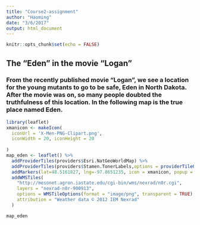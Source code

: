 ```yaml
---
title: "Course2-assignment"
author: "Haoming"
date: "3/6/2017"
output: html_document
---
```


```r
knitr::opts_chunk$set(echo = FALSE)
```

## The "Eden" in the movie "Logan"
### From the recently published movie "Logan", we see a location for the young mutants to go to be safe, Eden in North Dakota. After the movie was on, so many people doubted the truthfulness of this location. In the following map is the true place named Eden.

```r
library(leaflet)
xmanicon <- makeIcon(
  iconUrl = 'X-Men-PNG-Clipart.png',
  iconWidth = 20, iconHeight = 20
  
)
map_eden <- leaflet() %>%
  addProviderTiles(providers$Esri.NatGeoWorldMap) %>%
  addProviderTiles(providers$Stamen.TonerLabels,options = providerTileOptions(opacity = 0.45)) %>%
  addMarkers(lat=48.5161827, lng=-97.8651235, icon = xmanicon, popup = "<a href='http://www.thewrap.com/logan-eden-xmen-marvel-comics/'>Eden</a>") %>%
  addWMSTiles(
    "http://mesonet.agron.iastate.edu/cgi-bin/wms/nexrad/n0r.cgi",
    layers = "nexrad-n0r-900913",
    options = WMSTileOptions(format = "image/png", transparent = TRUE),
    attribution = "Weather data © 2012 IEM Nexrad"
  )

map_eden
```

